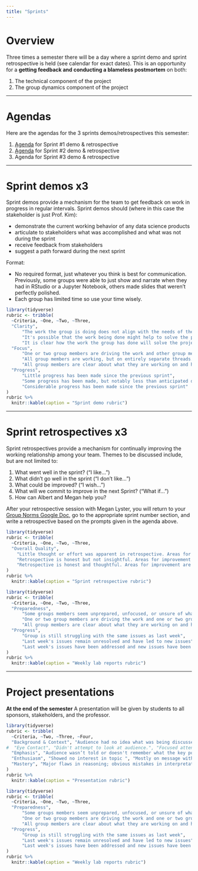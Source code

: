 ```yaml
---
title: "Sprints"
---
```


# Overview

Three times a semester there will be a day where a sprint demo and sprint retrospective is held (see calendar for exact dates). This is an opportunity for a **getting feedback and conducting a blameless postmortem** on both:

1.  The technical component of the project
2.  The group dynamics component of the project



------------------------------------------------------------------------



# Agendas

Here are the agendas for the 3 sprints demos/retrospectives this semester:

1.  [Agenda](https://docs.google.com/document/d/1YRYBDR2P1Sorwhzg7C1eMFIQ8VnITBOcAKvHwaUYPTA/edit) for Sprint #1 demo & retrospective
1.  [Agenda](https://docs.google.com/document/d/1gSzAzhvCA0ShQIjy0GWsBMOUwqkHANp2w2q9Xe8uXdo/edit) for Sprint #2 demo & retrospective
1.  Agenda for Sprint #3 demo & retrospective



------------------------------------------------------------------------




# Sprint demos x3

Sprint demos provide a mechanism for the team to get feedback on work in progress in regular intervals. Sprint demos should (where in this case the stakeholder is just Prof. Kim):

-   demonstrate the current working behavior of any data science products
-   articulate to stakeholders what was accomplished and what was not during the sprint
-   receive feedback from stakeholders
-   suggest a path forward during the next sprint

Format:

- No required format, just whatever you think is best for communication. Previously, some groups were able to just show and narrate when they had in RStudio or a Jupyter Notebook, others made slides that weren't perfectly polished.
- Each group has limited time so use your time wisely.


```r
library(tidyverse)
rubric <- tribble(
  ~Criteria, ~One, ~Two, ~Three,
  "Clarity",
      "The work the group is doing does not align with the needs of the project sponsor",
      "It's possible that the work being done might help to solve the problem, but it's not entirely clear how the pieces will fit together.",
      "It is clear how the work the group has done will solve the project sponsor's problem",
  "Focus", 
      "One or two group members are driving the work and other group members seem unprepared, unfocused, or unsure of what they should be working on.", 
      "All group members are working, but on entirely separate threads. Group members have little understanding of each other's threads.",
      "All group members are clear about what they are working on and how it will contribute to the group's efforts as a whole",
  "Progress",
      "Little progress has been made since the previous sprint",
      "Some progress has been made, but notably less than anticipated during sprint planning.",
      "Considerable progress has been made since the previous sprint"
)
rubric %>%
  knitr::kable(caption = "Sprint demo rubric")
```



------------------------------------------------------------------------



# Sprint retrospectives x3

Sprint retrospectives provide a mechanism for continually improving the working relationship among your team. Themes to be discussed include, but are not limited to:

1. What went well in the sprint? ("I like...")
1. What didn't go well in the sprint ("I don't like...")
2. What could be improved? ("I wish...")
3. What will we commit to improve in the next Sprint? ("What if...")
4. How can Albert and Megan help you?

After your retrospective session with Megan Lyster, you will return to your [Group Norms Google Doc](https://drive.google.com/drive/u/1/folders/1GKbMG3SfTthIhdxStvz_8cC7DMQNjBWE), go to the appropriate sprint number section, and write a retrospective based on the prompts given in the agenda above.

```r
library(tidyverse)
rubric <- tribble(
  ~Criteria, ~One, ~Two, ~Three,
  "Overall Quality", 
    "Little thought or effort was apparent in retrospective. Areas for improvement are impractical, vague, and/or irrelevant. Focus is on blame or shame, rather than potential improvement.", 
    "Retrospective is honest but not insightful. Areas for improvement focus on general issues with time management, rather than concrete strategies. ",
    "Retrospective is honest and thoughtful. Areas for improvement are clearly identified. Team seems committed and unified."
)
rubric %>%
  knitr::kable(caption = "Sprint retrospective rubric")
```

```r
library(tidyverse)
rubric <- tribble(
  ~Criteria, ~One, ~Two, ~Three,
  "Preparedness", 
      "Some groups members seem unprepared, unfocused, or unsure of what they should be working on", 
      "One or two group members are driving the work and one or two group members are working on loose threads", 
      "All group members are clear about what they are working on and how it will contribute to the group's efforts as a whole",
  "Progress",
      "Group is still struggling with the same issues as last week",
      "Last week's issues remain unresolved and have led to new issues",
      "Last week's issues have been addressed and new issues have been raised"
)
rubric %>%
  knitr::kable(caption = "Weekly lab reports rubric")
```

------------------------------------------------------------------------

# Project presentations

**At the end of the semester** A presentation will be given by students to all sponsors, stakeholders, and the professor.

```{=html}
<!--

Presentations should be aimed at a broader audience: think about presenting your project to the full SDS faculty, or to other SDS students. You can assume that they are knowledgeable about general statistical topics (e.g., regression), but you can not assume that they know anything about your project or your project sponsor. 

Here is some guidance:

- You will want at least one slide, probably at the very beginning, explaining who your project sponsor is, and what they do. This is a good place to include a logo, picture, and/or website link. 
- Resist the temptation to put many words on your slides. **Do not read your slides!** Slides should focus on visual cues for the audience, not a script for you to remember what to say! When you put words on slides, audience members start reading along with you and stop listening to what you are actually saying. It's also boring. 
- Be liberal with your use of pictures, data graphics, data tables, diagrams, screenshots, and even logos. These give the audience something to look at while you are talking. 
- Don't forget to have fun! The use of humorous GIFs, emojis, memes, and tweets are accepted practice in professional and academic presentations by data scientists. [Keep it clean and not too esoteric.]

For more guidance, consult [Technically Speaking](http://techspeaking.denison.edu/Technically_Speaking/Home.html).

-->
```
```r
library(tidyverse)
rubric <- tribble(
  ~Criteria, ~Two, ~Three, ~Four,
  "Background & Context", "Audience had no idea what was being discussed", "Vaguely told audience what project was about; used jargon that was not explained", "Clearly explained what project was about", 
#  "Eye Contact", "Didn't attempt to look at audience.", "Focused attention on only one part of the room", "Consistently made eye contact with audience at all times.", 
  "Emphasis", "Audience wasn’t told or doesn't remember what the key points were", "Key points were mentioned but not highlighted", "Key points were clearly enunciated", 
  "Enthusiasm", "Showed no interest in topic ", "Mostly on message with medium energy", "Conveyed strong positive feeling throughout presentation", 
  "Mastery", "Major flaws in reasoning; obvious mistakes in interpretation and/or analysis", "Knowledge seems sufficient but not sophisticated", "Impressive mastery of material"
)
rubric %>%
  knitr::kable(caption = "Presentation rubric")
```

```r
library(tidyverse)
rubric <- tribble(
  ~Criteria, ~One, ~Two, ~Three,
  "Preparedness", 
      "Some groups members seem unprepared, unfocused, or unsure of what they should be working on", 
      "One or two group members are driving the work and one or two group members are working on loose threads", 
      "All group members are clear about what they are working on and how it will contribute to the group's efforts as a whole",
  "Progress",
      "Group is still struggling with the same issues as last week",
      "Last week's issues remain unresolved and have led to new issues",
      "Last week's issues have been addressed and new issues have been raised"
)
rubric %>%
  knitr::kable(caption = "Weekly lab reports rubric")
```
